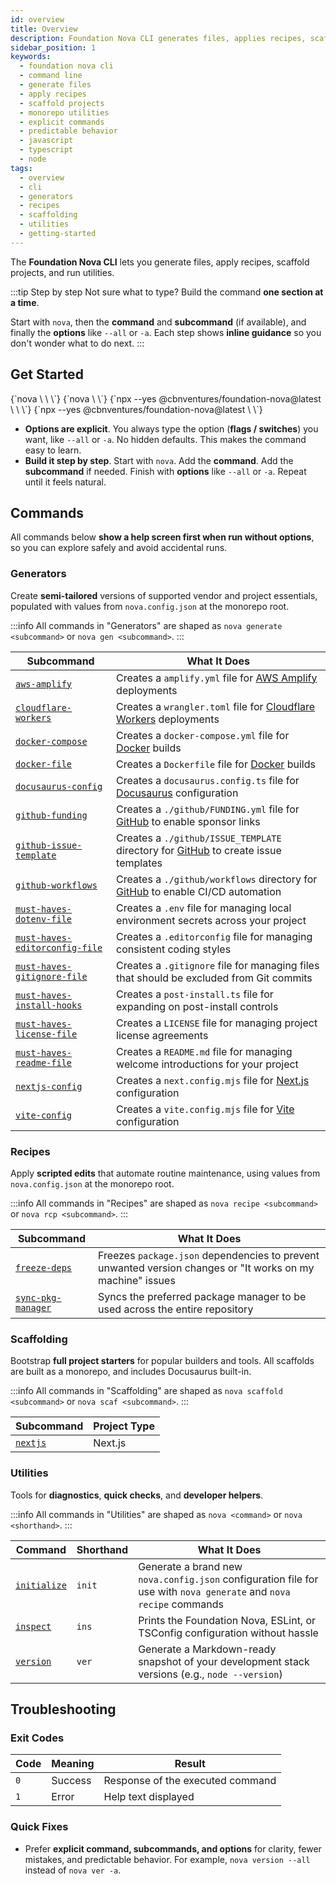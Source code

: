 ```yaml
---
id: overview
title: Overview
description: Foundation Nova CLI generates files, applies recipes, scaffolds projects, and runs utilities with explicit commands and predictable behavior.
sidebar_position: 1
keywords:
  - foundation nova cli
  - command line
  - generate files
  - apply recipes
  - scaffold projects
  - monorepo utilities
  - explicit commands
  - predictable behavior
  - javascript
  - typescript
  - node
tags:
  - overview
  - cli
  - generators
  - recipes
  - scaffolding
  - utilities
  - getting-started
---
```



The **Foundation Nova CLI** lets you generate files, apply recipes, scaffold projects, and run utilities.

:::tip Step by step
Not sure what to type? Build the command **one section at a time**.

Start with `nova`, then the **command** and **subcommand** (if available), and finally the **options** like `--all` or `-a`. Each step shows **inline guidance** so you don't wonder what to do next.
:::

## Get Started

<Tabs groupId="install-state">
  <TabItem value="nova" label="nova (installed)" default>
    <CodeBlock language="bash" title="Feature commands">
      {`nova \<command\> \<subcommand\> \<option\>`}
    </CodeBlock>
    <CodeBlock language="bash" title="Utility commands">
      {`nova \<command\> \<option\>`}
    </CodeBlock>
  </TabItem>
  <TabItem value="npx" label="npx (no install)">
    <CodeBlock language="bash" title="Feature commands">
      {`npx --yes @cbnventures/foundation-nova@latest \<command\> \<subcommand\> \<option\>`}
    </CodeBlock>
    <CodeBlock language="bash" title="Utility commands">
      {`npx --yes @cbnventures/foundation-nova@latest \<command\> \<option\>`}
    </CodeBlock>
  </TabItem>
</Tabs>

- **Options are explicit**. You always type the option (**flags / switches**) you want, like `--all` or `-a`. No hidden defaults. This makes the command easy to learn.
- **Build it step by step**. Start with `nova`. Add the **command**. Add the **subcommand** if needed. Finish with **options** like `--all` or `-a`. Repeat until it feels natural.

## Commands

All commands below **show a help screen first when run without options**, so you can explore safely and avoid accidental runs.

### Generators

Create **semi-tailored** versions of supported vendor and project essentials, populated with values from `nova.config.json` at the monorepo root.

:::info
All commands in "Generators" are shaped as `nova generate <subcommand>` or `nova gen <subcommand>`.
:::

| Subcommand                                                                          | What It Does                                                                                                                  |
|-------------------------------------------------------------------------------------|-------------------------------------------------------------------------------------------------------------------------------|
| [`aws-amplify`](/docs/cli/generators/aws/amplify)                                   | Creates a `amplify.yml` file for [AWS Amplify](https://aws.amazon.com/amplify/) deployments                                   |
| [`cloudflare-workers`](/docs/cli/generators/cloudflare/workers)                     | Creates a `wrangler.toml` file for [Cloudflare Workers](https://workers.cloudflare.com/) deployments                          |
| [`docker-compose`](/docs/cli/generators/docker/compose)                             | Creates a `docker-compose.yml` file for [Docker](https://docs.docker.com/compose/) builds                                     |
| [`docker-file`](/docs/cli/generators/docker/file)                                   | Creates a `Dockerfile` file for [Docker](https://docs.docker.com/reference/dockerfile/) builds                                |
| [`docusaurus-config`](/docs/cli/generators/docusaurus/config)                       | Creates a `docusaurus.config.ts` file for [Docusaurus](https://docusaurus.io/) configuration                                  |
| [`github-funding`](/docs/cli/generators/github/funding)                             | Creates a `./github/FUNDING.yml` file for [GitHub](https://github.com/) to enable sponsor links                               |
| [`github-issue-template`](/docs/cli/generators/github/issue-template)               | Creates a `./github/ISSUE_TEMPLATE` directory for [GitHub](https://github.com/) to create issue templates                     |
| [`github-workflows`](/docs/cli/generators/github/workflows)                         | Creates a `./github/workflows` directory for [GitHub](https://github.com/) to enable CI/CD automation                         |
| [`must-haves-dotenv-file`](/docs/cli/generators/must-haves/dotenv-file)             | Creates a `.env` file for managing local environment secrets across your project                                              |
| [`must-haves-editorconfig-file`](/docs/cli/generators/must-haves/editorconfig-file) | Creates a `.editorconfig` file for managing consistent coding styles                                                          |
| [`must-haves-gitignore-file`](/docs/cli/generators/must-haves/gitignore-file)       | Creates a `.gitignore` file for managing files that should be excluded from Git commits                                       |
| [`must-haves-install-hooks`](/docs/cli/generators/must-haves/install-hooks)         | Creates a `post-install.ts` file for expanding on post-install controls                                                       |
| [`must-haves-license-file`](/docs/cli/generators/must-haves/license-file)           | Creates a `LICENSE` file for managing project license agreements                                                              |
| [`must-haves-readme-file`](/docs/cli/generators/must-haves/readme-file)             | Creates a `README.md` file for managing welcome introductions for your project                                                |
| [`nextjs-config`](/docs/cli/generators/nextjs/config)                               | Creates a `next.config.mjs` file for [Next.js](https://nextjs.org/docs/app/api-reference/config/next-config-js) configuration |
| [`vite-config`](/docs/cli/generators/vite/config)                                   | Creates a `vite.config.mjs` file for [Vite](https://vite.dev/config/) configuration                                           |

### Recipes

Apply **scripted edits** that automate routine maintenance, using values from `nova.config.json` at the monorepo root.

:::info
All commands in "Recipes" are shaped as `nova recipe <subcommand>` or `nova rcp <subcommand>`.
:::

| Subcommand                                               | What It Does                                                                                               |
|----------------------------------------------------------|------------------------------------------------------------------------------------------------------------|
| [`freeze-deps`](/docs/cli/recipes/freeze-deps)           | Freezes `package.json` dependencies to prevent unwanted version changes or "It works on my machine" issues |
| [`sync-pkg-manager`](/docs/cli/recipes/sync-pkg-manager) | Syncs the preferred package manager to be used across the entire repository                                |

### Scaffolding

Bootstrap **full project starters** for popular builders and tools. All scaffolds are built as a monorepo, and includes Docusaurus built-in.

:::info
All commands in "Scaffolding" are shaped as `nova scaffold <subcommand>` or `nova scaf <subcommand>`.
:::

| Subcommand                               | Project Type |
|------------------------------------------|--------------|
| [`nextjs`](/docs/cli/scaffolding/nextjs) | Next.js      |

### Utilities

Tools for **diagnostics**, **quick checks**, and **developer helpers**.

:::info
All commands in "Utilities" are shaped as `nova <command>` or `nova <shorthand>`.
:::

| Command                                        | Shorthand | What It Does                                                                                                       |
|------------------------------------------------|-----------|--------------------------------------------------------------------------------------------------------------------|
| [`initialize`](/docs/cli/utilities/initialize) | `init`    | Generate a brand new `nova.config.json` configuration file for use with `nova generate` and `nova recipe` commands |
| [`inspect`](/docs/cli/utilities/inspect)       | `ins`     | Prints the Foundation Nova, ESLint, or TSConfig configuration without hassle                                       |
| [`version`](/docs/cli/utilities/version)       | `ver`     | Generate a Markdown-ready snapshot of your development stack versions (e.g., `node --version`)                     |

## Troubleshooting

### Exit Codes

| Code | Meaning | Result                           |
|------|---------|----------------------------------|
| `0`  | Success | Response of the executed command |
| `1`  | Error   | Help text displayed              |

### Quick Fixes
- Prefer **explicit command, subcommands, and options** for clarity, fewer mistakes, and predictable behavior. For example, `nova version --all` instead of `nova ver -a`.
